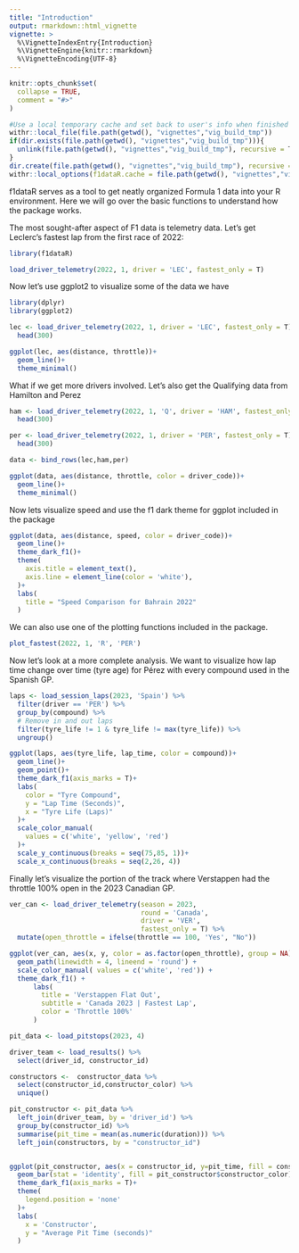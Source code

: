 ```yaml
---
title: "Introduction"
output: rmarkdown::html_vignette
vignette: >
  %\VignetteIndexEntry{Introduction}
  %\VignetteEngine{knitr::rmarkdown}
  %\VignetteEncoding{UTF-8}
---
```


```r
knitr::opts_chunk$set(
  collapse = TRUE,
  comment = "#>"
)

#Use a local temporary cache and set back to user's info when finished vignette build
withr::local_file(file.path(getwd(), "vignettes","vig_build_tmp"))
if(dir.exists(file.path(getwd(), "vignettes","vig_build_tmp"))){
  unlink(file.path(getwd(), "vignettes","vig_build_tmp"), recursive = T, force = T)
}
dir.create(file.path(getwd(), "vignettes","vig_build_tmp"), recursive = TRUE)
withr::local_options(f1dataR.cache = file.path(getwd(), "vignettes","vig_build_tmp"))
```

f1dataR serves as a tool to get neatly organized Formula 1 data into your R environment. Here we will go over the basic functions to understand how the package works.



The most sought-after aspect of F1 data is telemetry data. 
Let's get Leclerc's fastest lap from the first race of 2022:
```r
library(f1dataR)

load_driver_telemetry(2022, 1, driver = 'LEC', fastest_only = T)
```

Now let's use ggplot2 to visualize some of the data we have

```r
library(dplyr)
library(ggplot2)

lec <- load_driver_telemetry(2022, 1, driver = 'LEC', fastest_only = T) %>% 
  head(300)

ggplot(lec, aes(distance, throttle))+
  geom_line()+
  theme_minimal()
```

What if we get more drivers involved. Let's also get the Qualifying data from Hamilton and Perez

```r
ham <- load_driver_telemetry(2022, 1, 'Q', driver = 'HAM', fastest_only = T) %>% 
  head(300)

per <- load_driver_telemetry(2022, 1, driver = 'PER', fastest_only = T) %>% 
  head(300)

data <- bind_rows(lec,ham,per)

ggplot(data, aes(distance, throttle, color = driver_code))+
  geom_line()+
  theme_minimal()

```

Now lets visualize speed and use the f1 dark theme for ggplot included in the package

```r
ggplot(data, aes(distance, speed, color = driver_code))+
  geom_line()+
  theme_dark_f1()+
  theme(
    axis.title = element_text(),
    axis.line = element_line(color = 'white'),
  )+
  labs(
    title = "Speed Comparison for Bahrain 2022"
  )
```


We can also use one of the plotting functions included in the package.

```r
plot_fastest(2022, 1, 'R', 'PER')
```



Now let's look at a more complete analysis. We want to visualize how lap time change over time (tyre age) for Pérez with every compound used in the Spanish GP.

```r
laps <- load_session_laps(2023, 'Spain') %>% 
  filter(driver == 'PER') %>% 
  group_by(compound) %>% 
  # Remove in and out laps
  filter(tyre_life != 1 & tyre_life != max(tyre_life)) %>% 
  ungroup()

ggplot(laps, aes(tyre_life, lap_time, color = compound))+
  geom_line()+
  geom_point()+
  theme_dark_f1(axis_marks = T)+
  labs(
    color = "Tyre Compound",
    y = "Lap Time (Seconds)",
    x = "Tyre Life (Laps)"
  )+
  scale_color_manual(
    values = c('white', 'yellow', 'red')
  )+
  scale_y_continuous(breaks = seq(75,85, 1))+
  scale_x_continuous(breaks = seq(2,26, 4))

```


Finally let's visualize the portion of the track where Verstappen had the throttle 100% open in the 2023 Canadian GP.

```r


ver_can <- load_driver_telemetry(season = 2023, 
                                 round = 'Canada', 
                                 driver = 'VER',
                                 fastest_only = T) %>% 
  mutate(open_throttle = ifelse(throttle == 100, 'Yes', "No"))

ggplot(ver_can, aes(x, y, color = as.factor(open_throttle), group = NA)) +
  geom_path(linewidth = 4, lineend = 'round') +
  scale_color_manual( values = c('white', 'red')) +
  theme_dark_f1() +
      labs(
        title = 'Verstappen Flat Out',
        subtitle = 'Canada 2023 | Fastest Lap',
        color = 'Throttle 100%'
      )

```


```r
pit_data <- load_pitstops(2023, 4)

driver_team <- load_results() %>% 
  select(driver_id, constructor_id)

constructors <-  constructor_data %>% 
  select(constructor_id,constructor_color) %>% 
  unique()

pit_constructor <- pit_data %>% 
  left_join(driver_team, by = 'driver_id') %>% 
  group_by(constructor_id) %>% 
  summarise(pit_time = mean(as.numeric(duration))) %>% 
  left_join(constructors, by = "constructor_id")


ggplot(pit_constructor, aes(x = constructor_id, y=pit_time, fill = constructor_id))+
  geom_bar(stat = 'identity', fill = pit_constructor$constructor_color)+
  theme_dark_f1(axis_marks = T)+
  theme(
    legend.position = 'none'
  )+
  labs(
    x = 'Constructor',
    y = "Average Pit Time (seconds)"
  )
```





